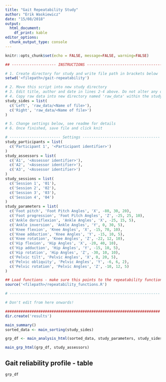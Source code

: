 ```yaml
---
title: "Gait Repeatability Study"
author: "Erik Waskiewicz"
date: "15/08/2018"
output: 
  html_document:
    df_print: kable
editor_options: 
  chunk_output_type: console
---
```


```r
knitr::opts_chunk$set(echo = FALSE, message=FALSE, warning=FALSE)

## -------------------- INSTRUCTIONS ----------------------------------

# 1. Create directory for study and write file path in brackets below
setwd('<filepath>/gait-repeatability')

# 2. Move this script into new study directory
# 3. Edit title, author and date in lines 2-4 above. Do not alter any other code above.
# 4. Copy raw data into new directory named 'raw_data' within the study directory. Check that filepaths below point to the data.
study_sides = list(
  c('Left', 'raw_data/<Name of file>'),
  c('Right', 'raw_data/<Name of file>')
)

# 5. Change settings below, see readme for details
# 6. Once finished, save file and click knit

# ----------------------- Settings -----------------------------------
study_participants = list(
  c('Participant 1', '<Participant identifier>')
)
study_assessors = list(
  c('A1', '<Assessor identifier>'),
  c('A2', '<Assessor identifier>'),
  c('A3', '<Assessor identifier>')
)
study_sessions = list(
  c('Session 1', '01'),
  c('Session 2', '02'),
  c('Session 3', '03'),
  c('Session 4', '04')
)
study_parameters = list(
  c('Foot pitch', 'Foot Pitch Angles', 'X', -80, 30, 20),
  c('Foot progression', 'Foot Pitch Angles', 'Z', -25, 25, 10),
  c('Ankle dorsiflexion', 'Ankle Angles', 'X', -25, 15, 5),
  c('Ankle inversion', 'Ankle Angles', 'Y', 0, 30, 5),
  c('Knee flexion', 'Knee Angles', 'X', -15, 70, 10),
  c('Knee adduction', 'Knee Angles', 'Y', -15, 10, 5),
  c('Knee rotation', 'Knee Angles', 'Z', -22, 12, 10),
  c('Hip flexion', 'Hip Angles', 'X', -20, 40, 10),
  c('Hip adduction', 'Hip Angles', 'Y', -15, 10, 5),
  c('Hip rotation', 'Hip Angles', 'Z', -30, 10, 10),
  c('Pelvic tilt', 'Pelvic Angles', 'X', 0, 20, 5),
  c('Pelvic obliquity', 'Pelvic Angles', 'Y', -6, 6, 2),
  c('Pelvic rotation', 'Pelvic Angles', 'Z', -10, 12, 5)
)

## Load functions - make sure this points to the repeatability functions file
source('<filepath>/repeatability_functions.R')

# --------------------------------------------------------------------

# Don't edit from here onwards!

######################################################################
dir.create('results')
```

```r
main_summary()
sorted_data <- main_sorting(study_sides)
```

```r
grp_df <- main_analysis_html(sorted_data, study_parameters, study_sides, study_sessions, study_assessors)
```
  
```r
main_grp_html(grp_df, study_assessors)
```

## Gait reliability profile - table
```r
grp_df
```
